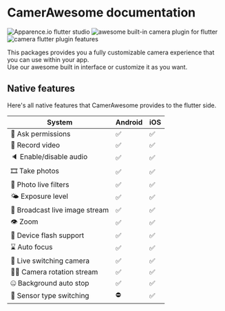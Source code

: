 # CamerAwesome documentation

<Image src="https://github.com/Apparence-io/camera_awesome/blob/master/docs/img/apparence.png?raw=true" alt="Apparence.io flutter studio" />
<Image src="https://github.com/Apparence-io/camera_awesome/blob/master/docs/img/header.png?raw=true" alt="awesome built-in camera plugin for flutter" />
<Image src="https://github.com/Apparence-io/camera_awesome/blob/master/docs/img/features.png?raw=true" alt="camera flutter plugin features" />

This packages provides you a fully customizable camera experience that you can use within your app. <br/>
Use our awesome built in interface or customize it as you want. 


## Native features
Here's all native features that CamerAwesome provides to the flutter side.

| System                           | Android | iOS |
|----------------------------------|---------|-----|
| 🔖 Ask permissions               | ✅      | ✅  |
| 🎥 Record video                  | ✅      | ✅  |
| 🔈 Enable/disable audio          | ✅      | ✅  |
| 🎞 Take photos                   | ✅      | ✅  |
| 🌆 Photo live filters            | ✅      | ✅  |
| 🌤 Exposure level                | ✅      | ✅  |
| 📡 Broadcast live image stream   | ✅      | ✅  |
| 👁 Zoom                          | ✅      | ✅  |
| 📸 Device flash support          | ✅      | ✅  |
| ⌛️ Auto focus                    | ✅      | ✅  |
| 📲 Live switching camera         | ✅      | ✅  |
| 😵‍💫 Camera rotation stream        | ✅      | ✅  |
| 🤐 Background auto stop          | ✅      | ✅  |
| 🔀 Sensor type switching         | ⛔️      | ✅  |

